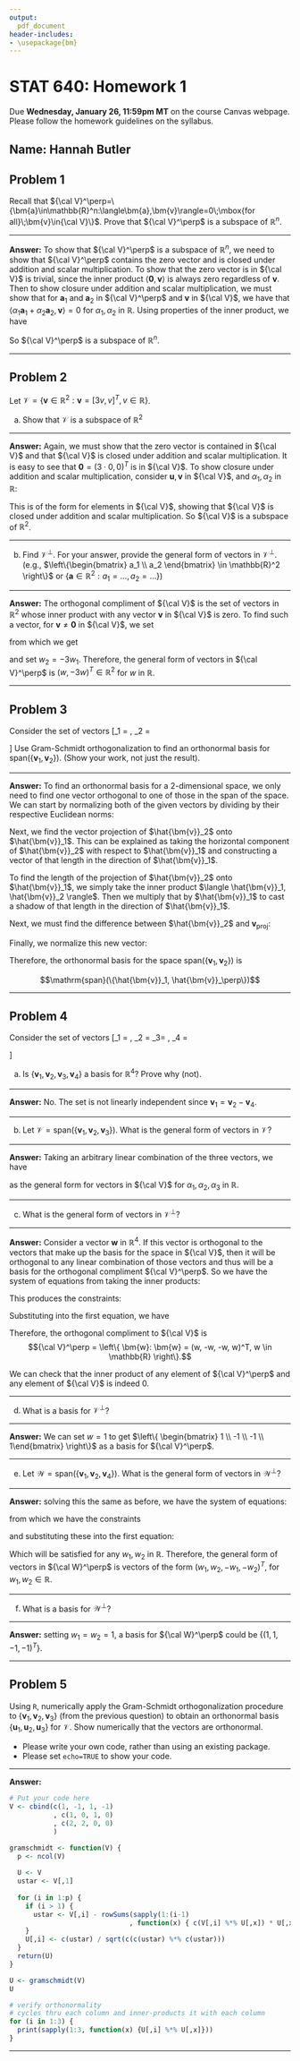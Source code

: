 ```yaml
---
output: 
  pdf_document
header-includes:
- \usepackage{bm}
---
```


STAT 640: Homework 1
===================
Due **Wednesday, January 26, 11:59pm MT** on the course Canvas webpage. Please follow the homework guidelines on the syllabus.

## Name: Hannah Butler
##


## Problem 1
Recall that ${\cal V}^\perp=\{\bm{a}\in\mathbb{R}^n:\langle\bm{a},\bm{v}\rangle=0\;\mbox{for all}\;\bm{v}\in{\cal V}\}$.  Prove that ${\cal V}^\perp$ is a subspace of $\mathbb{R}^n$.

*********************************************************************************

**Answer:** 
To show that ${\cal V}^\perp$ is a subspace of $\mathbb{R}^n$, we need to show that ${\cal V}^\perp$ contains the zero vector and is closed under addition and scalar multiplication. To show that the zero vector is in ${\cal V}$ is trivial, since the inner product $\langle \bm{0}, \bm{v} \rangle$ is always zero regardless of $\bm{v}$. Then to show closure under addition and scalar multiplication, we must show that for $\bm{a}_1$ and $\bm{a}_2$ in ${\cal V}^\perp$ and $\bm{v}$ in ${\cal V}$, we have that $\langle \alpha_1\bm{a}_1 + \alpha_2\bm{a}_2, \bm{v} \rangle = 0$ for $\alpha_1, \alpha_2$ in $\mathbb{R}$. Using properties of the inner product, we have

\begin{align*}
\langle \alpha_1\bm{a}_1 + \alpha_2\bm{a}_2, \bm{v} \rangle &= \alpha_1 \langle \bm{a}_1, \bm{v} \rangle + \alpha_2 \langle \bm{a}_2, \bm{v} \rangle \\
&= \alpha_1 0 + \alpha_2 0 = 0.
\end{align*}

So ${\cal V}^\perp$ is a subspace of $\mathbb{R}^n$.


*********************************************************************************

\newpage

## Problem 2
Let $\mathcal{V}=\{\bm{v}\in\mathbb{R}^2:\bm{v}=[3v,v]^T, v \in \mathbb{R}\}$.  


a. Show that $\mathcal{V}$ is a subspace of $\mathbb{R}^2$

*********************************************************************************

**Answer:** 
Again, we must show that the zero vector is contained in ${\cal V}$ and that ${\cal V}$ is closed under addition and scalar multiplication. It is easy to see that $\bm{0} = (3\cdot 0, 0)^T$ is in ${\cal V}$. To show closure under addition and scalar multiplication, consider $\bm{u}, \bm{v}$ in ${\cal V}$, and $\alpha_1, \alpha_2$ in $\mathbb{R}$:

\begin{align*}
\alpha_1 \bm{u} + \alpha_2 \bm{v} &= \alpha_1 \begin{bmatrix} 3u \\ u \end{bmatrix} + \alpha_2 \begin{bmatrix} v \\ v \end{bmatrix} 
= \begin{bmatrix} 3\alpha_1 u \\ \alpha_1 u \end{bmatrix} + \begin{bmatrix} \alpha_2 v \\ \alpha_2n v \end{bmatrix} 
= \begin{bmatrix} 3 (\alpha_1 u + \alpha_2 v) \\ \alpha_1 u + \alpha_2 v \end{bmatrix}.
\end{align*}

This is of the form for elements in ${\cal V}$, showing that ${\cal V}$ is closed under addition and scalar multiplication. So ${\cal V}$ is a subspace of $\mathbb{R}^2$.

*********************************************************************************

b. Find $\mathcal{V}^\perp$. For your answer, provide the general form of vectors in $\mathcal{V}^\perp$. 
(e.g., $\left\{\begin{bmatrix} a_1 \\ a_2 \end{bmatrix} \in \mathbb{R}^2 \right\}$ or $\left\{\bm{a} \in \mathbb{R}^2 : a_1 = \dots, a_2 = \dots\right\}$) 


*********************************************************************************

**Answer:** 
The orthogonal compliment of ${\cal V}$ is the set of vectors in $\mathbb{R}^2$ whose inner product with any vector $\bm{v}$ in ${\cal V}$ is zero. To find such a vector, for $\bm{v} \neq \bm{0}$ in ${\cal V}$, we set

\begin{align*}
0 &= \langle \bm{w}, \bm{v} \rangle = 3w_1v + w_2v, 
\end{align*}

from which we get

\begin{align*}
0 = 3w_1 + w_2
\end{align*}

and set $w_2 = -3 w_1$. Therefore, the general form of vectors in ${\cal V}^\perp$ is $(w, -3w)^T \in \mathbb{R}^2$ for $w$ in $\mathbb{R}$.


*********************************************************************************

\newpage

## Problem 3
Consider the set of vectors 
\[\bm{v}_1 = \begin{bmatrix} 1\\ -1\\ 1\end{bmatrix}, \quad \bm{v}_2 = \begin{bmatrix} 1 \\ 0 \\ 1 \end{bmatrix}\]
Use Gram-Schmidt orthogonalization to find an orthonormal basis for $\mathrm{span}(\{\bm{v}_1, \bm{v}_2\})$. (Show your work, not just the result).

*********************************************************************************

**Answer:** 
To find an orthonormal basis for a 2-dimensional space, we only need to find one vector orthogonal to one of those in the span of the space. We can start by normalizing both of the given vectors by dividing by their respective Euclidean norms:

\begin{align*}
\hat{\bm{v}}_1 &= \bm{v}_1 / \sqrt{3}  = ( 1/\sqrt{3}, -1/\sqrt{3}, 1/\sqrt{3})^T \\
\hat{\bm{v}}_2 &= \bm{v}_2 / \sqrt{2} = ( 1/\sqrt{2}, 0, 1/\sqrt{2})^T.
\end{align*}

Next, we find the vector projection of $\hat{\bm{v}}_2$ onto $\hat{\bm{v}}_1$. This can be explained as taking the horizontal component of $\hat{\bm{v}}_2$ with respect to $\hat{\bm{v}}_1$ and constructing a vector of that length in the direction of $\hat{\bm{v}}_1$.

To find the length of the projection of $\hat{\bm{v}}_2$ onto $\hat{\bm{v}}_1$, we simply take the inner product $\langle \hat{\bm{v}}_1, \hat{\bm{v}}_2 \rangle$. Then we multiply that by $\hat{\bm{v}}_1$ to cast a shadow of that length in the direction of $\hat{\bm{v}}_1$.

\begin{align*}
\bm{v}_{\text{proj}} = \langle \hat{\bm{v}}_1, \hat{\bm{v}}_2 \rangle \cdot \hat{\bm{v}}_1 &= 
\left( \frac{1}{\sqrt{3}}\frac{1}{\sqrt{2}} + \frac{1}{\sqrt{3}}\frac{1}{\sqrt{2}} \right) \begin{bmatrix} 1/\sqrt{3} \\ - 1/\sqrt{3} \\ 1/\sqrt{3} \end{bmatrix} = \frac{2}{\sqrt{6}} \begin{bmatrix} 1/\sqrt{3} \\ - 1/\sqrt{3} \\ 1/\sqrt{3} \end{bmatrix} 
= \begin{bmatrix} \sqrt{2}/3 \\ - \sqrt{2}/3 \\ \sqrt{2}/3 \end{bmatrix}.
\end{align*}

Next, we must find the difference between $\hat{\bm{v}}_2$ and $\bm{v}_{\text{proj}}$:

\begin{align*}
\bm{v}_\perp = \hat{\bm{v}}_2 - \bm{v}_{\text{proj}} = \begin{bmatrix} \sqrt{2}/6 \\ \sqrt{2}/3 \\ \sqrt{2}/6 \end{bmatrix}
\end{align*}

Finally, we normalize this new vector: 

\begin{align*}
\| \bm{v}_\perp \| &= \sqrt{ \left( \frac{\sqrt{2}}{6} \right)^2 +  \left( \frac{\sqrt{2}}{3} \right)^2 + \left( \frac{\sqrt{2}}{6} \right)^2 } \\
&= \sqrt{\frac{2}{36} + \frac{8}{36} + \frac{2}{36} }
= \sqrt{\frac{12}{36}} = \frac{1}{\sqrt{3}}
\end{align*}

\begin{align*}
\hat{\bm{v}}_\perp = \sqrt{3} \begin{bmatrix} \sqrt{2}/6 \\ \sqrt{2}/3 \\ \sqrt{2}/6 \end{bmatrix} = \begin{bmatrix} \sqrt{6}/6 \\ \sqrt{6}/3 \\ \sqrt{6}/6 \end{bmatrix}
\end{align*}

Therefore, the orthonormal basis for the space $\mathrm{span}(\{\bm{v}_1, \bm{v}_2\})$ is

$$\mathrm{span}(\{\hat{\bm{v}}_1, \hat{\bm{v}}_\perp\})$$

*********************************************************************************

\newpage

## Problem 4
Consider the set of vectors 
\[\bm{v}_1 = \begin{bmatrix} 1\\ -1\\ 1\\ -1\end{bmatrix}, \quad \bm{v}_2 = \begin{bmatrix} 1 \\ 0 \\ 1 \\ 0 \end{bmatrix} \quad \bm{v}_3=\begin{bmatrix} 2 \\ 2\\ 0\\0 \end{bmatrix}, \quad \bm{v}_4 = \begin{bmatrix} 0 \\ 1\\ 0\\ 1 \end{bmatrix}\]

a. Is $\{\bm{v}_1, \bm{v}_2, \bm{v}_3, \bm{v}_4\}$ a basis for $\mathbb{R}^4$? Prove why (not).  

*********************************************************************************

**Answer:** 
No. The set is not linearly independent since $\bm{v}_1 = \bm{v}_2 - \bm{v}_4$.

*********************************************************************************

b. Let $\mathcal{V} = \mathrm{span}(\{\bm{v}_1, \bm{v}_2, \bm{v}_3\})$. What is the general form of vectors in $\mathcal{V}$?

*********************************************************************************

**Answer:** 
Taking an arbitrary linear combination of the three vectors, we have

\begin{align*}
\alpha_1\bm{v}_1 + \alpha_2\bm{v}_2 + \alpha_3\bm{v}_3 = \begin{bmatrix} \alpha_1 + \alpha_2 + 2\alpha_3 \\ -\alpha_1 + 2\alpha_3 \\ \alpha_1 + \alpha_2 \\ -\alpha_1 \end{bmatrix}
\end{align*}

as the general form for vectors in ${\cal V}$ for $\alpha_1, \alpha_2, \alpha_3$ in $\mathbb{R}$.

*********************************************************************************

c. What is the general form of vectors in $\mathcal{V}^\perp$?

*********************************************************************************

**Answer:**
Consider a vector $\bm{w}$ in $\mathbb{R}^4$. If this vector is orthogonal to the vectors that make up the basis for the space in ${\cal V}$, then it will be orthogonal to any linear combination of those vectors and thus will be a basis for the orthogonal compliment ${\cal V}^\perp$. So we have the system of equations from taking the inner products:

\begin{align*}
\langle \bm{w}, \bm{v}_1 \rangle &= w_1 - w_2 + w_3 - w_4 = 0 \\
\langle \bm{w}, \bm{v}_2 \rangle &= w_1 + w_3 = 0 \\
\langle \bm{w}, \bm{v}_3 \rangle &= 2w_1 + 2w_2 = 0.
\end{align*}

This produces the constraints:
\begin{align*}
w_3 &= - w_1 \\
w_1 &= -w_1.
\end{align*}

Substituting into the first equation, we have
\begin{align*}
w_1 + w_1 - w_1 - w_4 &= 0 \\
w_1 &= w_4.
\end{align*}

Therefore, the orthogonal compliment to ${\cal V}$ is 
$${\cal V}^\perp = \left\{ \bm{w}: \bm{w} = (w, -w, -w, w)^T, w \in \mathbb{R} \right\}.$$

We can check that the inner product of any element of ${\cal V}^\perp$ and any element of ${\cal V}$ is indeed 0.

*********************************************************************************


d.  What is a basis for $\mathcal{V}^\perp$?

*********************************************************************************

**Answer:** 
We can set $w = 1$ to get $\left\{ \begin{bmatrix} 1 \\ -1 \\ -1 \\ 1\end{bmatrix} \right\}$ as a basis for ${\cal V}^\perp$.

*********************************************************************************


e.  Let $\mathcal{W} = \mathrm{span}(\{\bm{v}_1, \bm{v}_2, \bm{v}_4\})$. What is the general form of vectors in $\mathcal{W}^\perp$?

*********************************************************************************

**Answer:** 
solving this the same as before, we have the system of equations:

\begin{align*}
\langle \bm{w}, \bm{v}_1 \rangle &= w_1 - w_2 + w_3 - w_4 = 0 \\
\langle \bm{w}, \bm{v}_2 \rangle &= w_1 + w_3 = 0 \\
\langle \bm{w}, \bm{v}_4 \rangle &= w_2 + w_4 = 0,
\end{align*}

from which we have the constraints
\begin{align*}
w_3 &= -w_1 \\
w_4 &= -w_2
\end{align*}

and substituting these into the first equation:
\begin{align*}
w_1 - w_2 - w_1 + w_2 &= 0 \\
0 &= 0
\end{align*}

Which will be satisfied for any $w_1, w_2$ in $\mathbb{R}$. Therefore, the general form of vectors in ${\cal W}^\perp$ is vectors of the form $(w_1, w_2, -w_1, -w_2)^T$, for $w_1, w_2 \in \mathbb{R}$.

*********************************************************************************

f.  What is a basis for $\mathcal{W}^\perp$?

*********************************************************************************

**Answer:** 
setting $w_1 = w_2 = 1$, a basis for ${\cal W}^\perp$ could be $\left\{ (1, 1, -1, -1)^T \right\}$.

*********************************************************************************

\newpage

## Problem 5
Using `R`, numerically apply the Gram-Schmidt orthogonalization procedure to $\{\bm{v}_1,\bm{v}_2, \bm{v}_3\}$ (from the previous question) to obtain an orthonormal basis  $\{\bm{u}_1,\bm{u}_2, \bm{u}_3\}$ for $\mathcal{V}$. Show numerically that the vectors are orthonormal.

* Please write your own code, rather than using an existing package.
* Please set `echo=TRUE` to show your code.

*********************************************************************************

**Answer:** 


```r
# Put your code here
V <- cbind(c(1, -1, 1, -1)
           , c(1, 0, 1, 0)
           , c(2, 2, 0, 0)
           )

gramschmidt <- function(V) {
  p <- ncol(V)
  
  U <- V
  ustar <- V[,1]
  
  for (i in 1:p) {
    if (i > 1) {
      ustar <- V[,i] - rowSums(sapply(1:(i-1)
                              , function(x) { c(V[,i] %*% U[,x]) * U[,x] }))
    }
    U[,i] <- c(ustar) / sqrt(c(c(ustar) %*% c(ustar)))
  }
  return(U)
}

U <- gramschmidt(V)
U

# verify orthonormality
# cycles thru each column and inner-products it with each column
for (i in 1:3) {
  print(sapply(1:3, function(x) {U[,i] %*% U[,x]}))
}

```

*********************************************************************************

